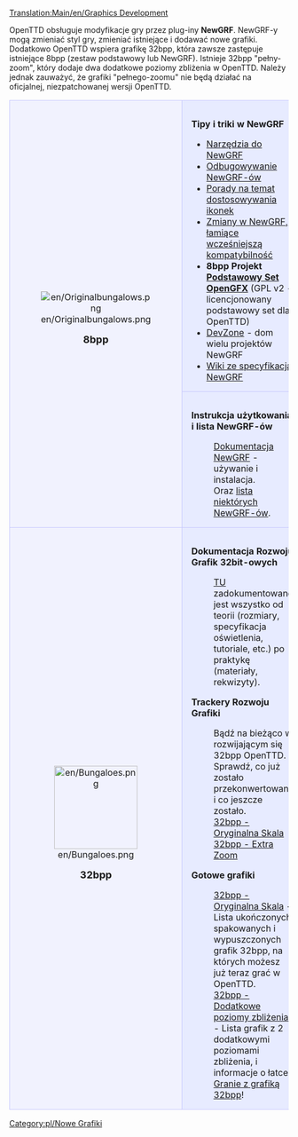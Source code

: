 [[Translation:Main/en/Graphics Development]]

OpenTTD obsługuje modyfikacje gry przez plug-iny '''NewGRF'''. NewGRF-y mogą zmieniać styl gry, zmieniać istniejące i dodawać nowe grafiki.
Dodatkowo OpenTTD wspiera grafikę 32bpp, która zawsze zastępuje istniejące 8bpp (zestaw podstawowy lub NewGRF). Istnieje 32bpp "pełny-zoom", który dodaje dwa dodatkowe poziomy zbliżenia w OpenTTD. Należy jednak zauważyć, że grafiki "pełnego-zoomu" nie będą działać na oficjalnej, niezpatchowanej wersji OpenTTD.

{| 
|-
|align="center" rowspan="2" style="background-color: #f1f2fe; border: 1px solid #c7c8fe; margin: 0; padding: 1em 1em 0em 1em;"|
[[File:en/Originalbungalows.png]]
   
<font size="4">'''8bpp'''</font>


|style="background-color: #e7ebff; border: 1px solid #c7c8fe; margin: 0; padding: 1em 1em 0em 1em;"|
<font size="3">'''Tipy i triki w NewGRF'''</font>
*[[Main/pl/Narz%C4%99dzia do rozwoju NewGRF|Narzędzia do NewGRF]]
*[[Main/pl/Debugowanie NewGRF|Odbugowywanie NewGRF-ów]]
*[[Main/en/Alignment|Porady na temat dostosowywania ikonek]]
*[[Main/en/NewGRFIncompatibility|Zmiany w NewGRF, łamiące wcześniejszą kompatybilność]]
*'''8bpp Projekt [[Main/pl/OpenGFX Readme|Podstawowy Set OpenGFX]]''' (GPL v2 - licencjonowany podstawowy set dla OpenTTD)
*[http://dev.openttdcoop.org/projects DevZone] - dom wielu projektów NewGRF
*[http://wiki.ttdpatch.net/tiki-index.php?page=NewGraphicsSpecs Wiki ze specyfikacją NewGRF]
|-
|style="background-color: #e7ebff; border: 1px solid #c7c8fe; margin: 0; padding: 1em 1em 0em 1em;"|
<font size="3">'''Instrukcja użytkowania i lista NewGRF-ów'''</font>

:[[Main/pl/NewGRF|Dokumentacja NewGRF]] - używanie i instalacja.
:Oraz [[Main/en/NewGRF List|lista niektórych NewGRF-ów]].
|-
|align="center" style="background-color: #f1f2fe; border: 1px solid #c7c8fe; margin: 0; padding: 1em 1em 0em 1em;"|
[[File:en/Bungaloes.png|150px]]

<font size="4">'''32bpp'''</font>
|style="background-color: #e7ebff; border: 1px solid #c7c8fe; margin: 0; padding: 1em 1em 0em 1em;"|
<font size="3">'''Dokumentacja Rozwoju Grafik 32bit-owych'''</font>

:[[Main/pl/Rozwój Grafiki 32bpp|TU]] zadokumentowane jest wszystko od teorii (rozmiary, specyfikacja oświetlenia, tutoriale, etc.) po praktykę (materiały, rekwizyty).

<font size="3">'''Trackery Rozwoju Grafiki'''</font>

:Bądź na bieżąco w rozwijającym się 32bpp OpenTTD. Sprawdź, co już zostało przekonwertowane i co jeszcze zostało.
:[[Main/en/32bpp graphics development tracker|32bpp - Oryginalna Skala]]
:[[Main/pl/Śledzenie rozwoju grafik 32bpp (extra powiększenie)|32bpp - Extra Zoom]]

<font size="3">'''Gotowe grafiki'''</font>

:[[Main/pl/Lista do pobrania 32bpp tary|32bpp - Oryginalna Skala]] - Lista ukończonych, spakowanych i wypuszczonych grafik 32bpp, na których możesz już teraz grać w OpenTTD.
:[[Main/pl/Rozgrywka z grafiką 32 bpp|32bpp - Dodatkowe poziomy zbliżenia]] - Lista grafik z 2 dodatkowymi poziomami zbliżenia, i informacje o łatce.
:[[Main/pl/Granie z grafiką 32bpp|Granie z grafiką 32bpp]]!
|}

<!--[[Category:en/New Graphics]]-->[[Category:pl/Nowe Grafiki]]